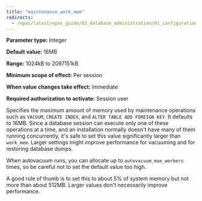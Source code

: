 ```yaml
---
title: "maintenance_work_mem"
redirects:
  - /epas/latest/epas_guide/03_database_administration/01_configuration_parameters/03_configuration_parameters_by_functionality/01_top_performance_related_parameters/03_maintenance_work_mem/ #generated for docs/epas/reorg-role-use-case-mode
---
```


<div id="maintenance_work_mem" class="registered_link"></div>

**Parameter type:** Integer

**Default value:** 16MB

**Range:** 1024kB to 2097151kB

**Minimum scope of effect:** Per session

**When value changes take effect:** Immediate

**Required authorization to activate:** Session user

Specifies the maximum amount of memory used by maintenance operations such as `VACUUM`, `CREATE INDEX`, and `ALTER TABLE ADD FOREIGN KEY`. It defaults to 16MB. Since a database session can execute only one of these operations at a time, and an installation normally doesn't have many of them running concurrently, it's safe to set this value significantly larger than `work_mem`. Larger settings might improve performance for vacuuming and for restoring database dumps.

When autovacuum runs, you can allocate up to `autovacuum_max_workers` times, so be careful not to set the default value too high.

A good rule of thumb is to set this to about 5% of system memory but not more than about 512MB. Larger values don't necessarily improve performance.
